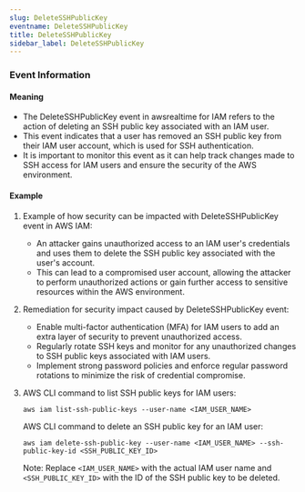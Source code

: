 ```yaml
--- 
slug: DeleteSSHPublicKey
eventname: DeleteSSHPublicKey
title: DeleteSSHPublicKey
sidebar_label: DeleteSSHPublicKey
---
```

                       
### Event Information

#### Meaning

- The DeleteSSHPublicKey event in awsrealtime for IAM refers to the action of deleting an SSH public key associated with an IAM user.
- This event indicates that a user has removed an SSH public key from their IAM user account, which is used for SSH authentication.
- It is important to monitor this event as it can help track changes made to SSH access for IAM users and ensure the security of the AWS environment.

#### Example

1. Example of how security can be impacted with DeleteSSHPublicKey event in AWS IAM:
   - An attacker gains unauthorized access to an IAM user's credentials and uses them to delete the SSH public key associated with the user's account.
   - This can lead to a compromised user account, allowing the attacker to perform unauthorized actions or gain further access to sensitive resources within the AWS environment.

2. Remediation for security impact caused by DeleteSSHPublicKey event:
   - Enable multi-factor authentication (MFA) for IAM users to add an extra layer of security to prevent unauthorized access.
   - Regularly rotate SSH keys and monitor for any unauthorized changes to SSH public keys associated with IAM users.
   - Implement strong password policies and enforce regular password rotations to minimize the risk of credential compromise.

3. AWS CLI command to list SSH public keys for IAM users:
   ```
   aws iam list-ssh-public-keys --user-name <IAM_USER_NAME>
   ```

   AWS CLI command to delete an SSH public key for an IAM user:
   ```
   aws iam delete-ssh-public-key --user-name <IAM_USER_NAME> --ssh-public-key-id <SSH_PUBLIC_KEY_ID>
   ```

   Note: Replace `<IAM_USER_NAME>` with the actual IAM user name and `<SSH_PUBLIC_KEY_ID>` with the ID of the SSH public key to be deleted.


 